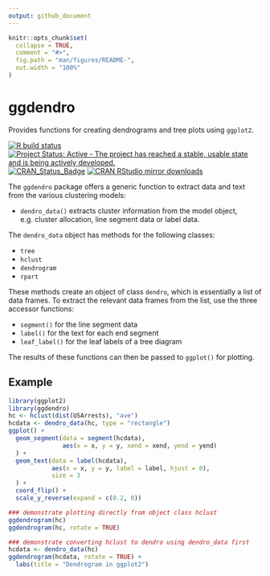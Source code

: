 ```yaml
---
output: github_document
---
```


<!-- README.md is generated from README.Rmd. Please edit that file -->

```r
knitr::opts_chunk$set(
  collapse = TRUE,
  comment = "#>",
  fig.path = "man/figures/README-",
  out.width = "100%"
)
```

# ggdendro

Provides functions for creating dendrograms and tree plots using `ggplot2`.


<!-- badges: start -->
[![R build status](https://github.com/andrie/ggdendro/workflows/R-CMD-check/badge.svg)](https://github.com/andrie/ggdendro/actions)
[![Project Status: Active - The project has reached a stable, usable state and is being actively developed.](http://www.repostatus.org/badges/latest/active.svg)](http://www.repostatus.org/#active)
[![CRAN_Status_Badge](http://www.r-pkg.org/badges/version/ggdendro)](http://cran.r-project.org/package=ggdendro)
[![CRAN RStudio mirror downloads](http://cranlogs.r-pkg.org/badges/ggdendro)](http://www.r-pkg.org/pkg/ggdendro)
<!-- badges: end -->




The `ggdendro` package offers a generic function to extract data and text from the various clustering models:

* `dendro_data()` extracts cluster information from the model object, e.g. cluster allocation, line segment data or label data.

The `dendro_data` object has methods for the following classes:

* `tree`
* `hclust`
* `dendrogram`
* `rpart`

These methods create an object of class `dendro`, which is essentially a list of data frames.  To extract the relevant data frames from the list, use the three accessor functions:

* `segment()` for the line segment data
* `label()` for the text for each end segment
* `leaf_label()` for the leaf labels of a tree diagram


The results of these functions can then be passed to `ggplot()` for plotting.

## Example

```r
library(ggplot2)
library(ggdendro)
hc <- hclust(dist(USArrests), "ave")
hcdata <- dendro_data(hc, type = "rectangle")
ggplot() +
  geom_segment(data = segment(hcdata), 
               aes(x = x, y = y, xend = xend, yend = yend)
  ) +
  geom_text(data = label(hcdata), 
            aes(x = x, y = y, label = label, hjust = 0), 
            size = 3
  ) +
  coord_flip() +
  scale_y_reverse(expand = c(0.2, 0))

### demonstrate plotting directly from object class hclust
ggdendrogram(hc)
ggdendrogram(hc, rotate = TRUE)

### demonstrate converting hclust to dendro using dendro_data first
hcdata <- dendro_data(hc)
ggdendrogram(hcdata, rotate = TRUE) +
  labs(title = "Dendrogram in ggplot2")
```
	    
    
